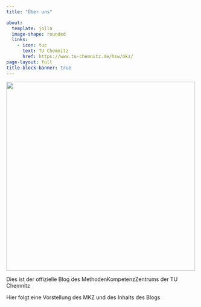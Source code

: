 ```yaml
---
title: "Über uns"

about:
  template: jolla
  image-shape: rounded
  links:
    - icon: tuc
      text: TU Chemnitz
      href: https://www.tu-chemnitz.de/hsw/mkz/
page-layout: full
title-block-banner: true
---
```


![](images/logo_mkz.jpg){width="500"}

Dies ist der offizielle Blog des MethodenKompetenzZentrums der TU Chemnitz

Hier folgt eine Vorstellung des MKZ und des Inhalts des Blogs

